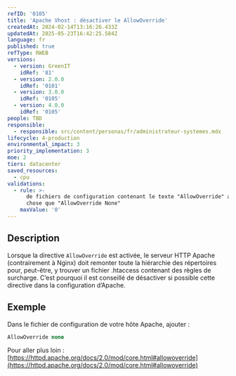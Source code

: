 ```yaml
---
refID: '0105'
title: 'Apache Vhost : désactiver le AllowOverride'
createdAt: 2024-02-14T13:16:26.433Z
updatedAt: 2025-05-23T16:42:25.584Z
language: fr
published: true
refType: RWEB
versions:
  - version: GreenIT
    idRef: '81'
  - version: 2.0.0
    idRef: '0101'
  - version: 3.0.0
    idRef: '0105'
  - version: 4.0.0
    idRef: '0105'
people: TBD
responsible:
  - responsible: src/content/personas/fr/administrateur-systemes.mdx
lifecycle: 4-production
environmental_impact: 3
priority_implementation: 3
moe: 2
tiers: datacenter
saved_resources:
  - cpu
validations:
  - rule: >-
      de fichiers de configuration contenant le texte "AllowOverride" avec autre
      chose que "AllowOverride None"
    maxValue: '0'
---
```


## Description

Lorsque la directive `AllowOverride` est activée, le serveur HTTP Apache (contrairement à Nginx) doit remonter toute la hiérarchie des répertoires pour,
peut-être, y trouver un fichier .htaccess contenant des règles de surcharge.
C’est pourquoi il est conseillé de désactiver si possible cette directive dans la configuration d’Apache.

## Exemple

Dans le fichier de configuration de votre hôte Apache, ajouter :

```apache
AllowOverride none
```

Pour aller plus loin :
[https://httpd.apache.org/docs/2.0/mod/core.html#allowoverride](https://httpd.apache.org/docs/2.0/mod/core.html#allowoverride)
